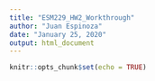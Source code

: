 ```yaml
---
title: "ESM229_HW2_Workthrough"
author: "Juan Espinoza"
date: "January 25, 2020"
output: html_document
---
```


```r
knitr::opts_chunk$set(echo = TRUE)
```

```r

```

